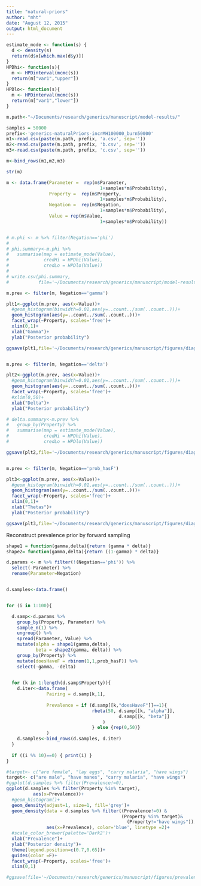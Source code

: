 ```yaml
---
title: "natural-priors"
author: "mht"
date: "August 12, 2015"
output: html_document
---
```



```r
estimate_mode <- function(s) {
  d <- density(s)
  return(d$x[which.max(d$y)])
}
HPDhi<- function(s){
  m <- HPDinterval(mcmc(s))
  return(m["var1","upper"])
}
HPDlo<- function(s){
  m <- HPDinterval(mcmc(s))
  return(m["var1","lower"])
}

```

```r
m.path<-"~/Documents/research/generics/manuscript/model-results/"

samples = 50000
prefix<-'generics-naturalPriors-incrMH100000_burn50000' 
m1<-read.csv(paste(m.path, prefix, 'a.csv', sep=''))
m2<-read.csv(paste(m.path, prefix, 'b.csv', sep=''))
m3<-read.csv(paste(m.path, prefix, 'c.csv', sep=''))

m<-bind_rows(m1,m2,m3)

str(m)

m <- data.frame(Parameter =  rep(m$Parameter, 
                                   1+samples*m$Probability),
                Property =  rep(m$Property, 
                                   1+samples*m$Probability),
                Negation =  rep(m$Negation, 
                                   1+samples*m$Probability),
                Value = rep(m$Value, 
                                   1+samples*m$Probability))


# m.phi <- m %>% filter(Negation=='phi')
# 
# phi.summary<-m.phi %>% 
#   summarise(map = estimate_mode(Value),
#             credHi = HPDhi(Value),
#             credLo = HPDlo(Value))
# 
# write.csv(phi.summary, 
#           file='~/Documents/research/generics/manuscript/model-results/natural-priors-phi.csv')


```

```r
m.prev <- filter(m, Negation=='gamma')

plt1<-ggplot(m.prev, aes(x=Value))+
  #geom_histogram(binwidth=0.01,aes(y=..count../sum(..count..)))+
  geom_histogram(aes(y=..count../sum(..count..)))+
  facet_wrap(~Property, scales='free')+
  xlim(0,1)+
  xlab("Gamma")+
  ylab("Posterior probability")

ggsave(plt1,file='~/Documents/research/generics/manuscript/figures/diagnostics/naturalPriors-gammas-allChains.pdf', width = 15, height=15)


m.prev <- filter(m, Negation=='delta')

plt2<-ggplot(m.prev, aes(x=Value))+
  #geom_histogram(binwidth=0.01,aes(y=..count../sum(..count..)))+
  geom_histogram(aes(y=..count../sum(..count..)))+
  facet_wrap(~Property, scales='free')+
  #xlim(0,50)+
  xlab("Delta")+
  ylab("Posterior probability")

# delta.summary<-m.prev %>% 
#   group_by(Property) %>%
#   summarise(map = estimate_mode(Value), 
#             credHi = HPDhi(Value),
#             credLo = HPDlo(Value))

ggsave(plt2,file='~/Documents/research/generics/manuscript/figures/diagnostics/naturalPriors-deltas-allChains.pdf', width = 15, height=15)


m.prev <- filter(m, Negation=='prob_hasF')

plt3<-ggplot(m.prev, aes(x=Value))+
  #geom_histogram(binwidth=0.01,aes(y=..count../sum(..count..)))+
  geom_histogram(aes(y=..count../sum(..count..)))+
  facet_wrap(~Property, scales='free')+
  xlim(0,1)+
  xlab("Thetas")+
  ylab("Posterior probability")

ggsave(plt3,file='~/Documents/research/generics/manuscript/figures/diagnostics/naturalPriors-thetas-allChains.pdf', width = 15, height=15)


```

Reconstruct prevalence prior by forward sampling

```r


shape1 = function(gamma,delta){return (gamma * delta)}
shape2= function(gamma,delta){return ((1-gamma) * delta)}

d.params <- m %>% filter(!(Negation=='phi')) %>%
  select(-Parameter) %>%
  rename(Parameter=Negation)


d.samples<-data.frame()


for (i in 1:100){

  d.samp<-d.params %>%
    group_by(Property, Parameter) %>%
    sample_n(1) %>%
    ungroup() %>%
    spread(Parameter, Value) %>%
    mutate(alpha = shape1(gamma,delta),
           beta = shape2(gamma, delta)) %>%
    group_by(Property) %>%
    mutate(doesHaveF = rbinom(1,1,prob_hasF)) %>%
    select(-gamma, -delta)

  
  for (k in 1:length(d.samp$Property)){
    d.iter<-data.frame(
               Pairing = d.samp[k,1],
               
               Prevalence = if (d.samp[[k,"doesHaveF"]]==1){
                                rbeta(50, d.samp[[k, "alpha"]], 
                                          d.samp[[k, "beta"]]
                                    )
                                } else {rep(0,50)}
               )
    d.samples<-bind_rows(d.samples, d.iter)
  }
  
  if ((i %% 10)==0) { print(i) }
}

#target<- c("are female", "lay eggs", "carry malaria", "have wings")
target<- c("are male", "have manes", "carry malaria", "have wings")
#ggplot(d.samples %>% filter(Prevalence!=0), 
ggplot(d.samples %>% filter(Property %in% target), 
          aes(x=Prevalence))+
  #geom_histogram()+
  geom_density(adjust=1, size=1, fill='grey')+
  geom_density(data = d.samples %>% filter((Prevalence!=0) & 
                                           (Property %in% target)&
                                             (Property!="have wings")), 
               aes(x=Prevalence), color='blue', linetype =2)+
  #scale_color_brewer(palette='Dark2')+
  xlab("Prevalence")+
  ylab("Posterior density")+
  theme(legend.position=c(0.7,0.65))+
  guides(color =F)+ 
  facet_wrap(~Property, scales='free')+
  xlim(0,1)

#ggsave(file='~/Documents/research/generics/manuscript/figures/prevalence_priors_inferred-betas.pdf')


```



